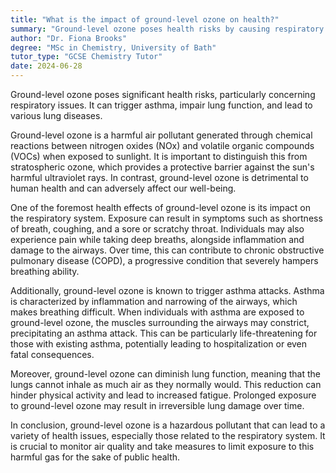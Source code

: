 ```yaml
---
title: "What is the impact of ground-level ozone on health?"
summary: "Ground-level ozone poses health risks by causing respiratory issues, triggering asthma, reducing lung function, and contributing to lung diseases."
author: "Dr. Fiona Brooks"
degree: "MSc in Chemistry, University of Bath"
tutor_type: "GCSE Chemistry Tutor"
date: 2024-06-28
---
```


Ground-level ozone poses significant health risks, particularly concerning respiratory issues. It can trigger asthma, impair lung function, and lead to various lung diseases.

Ground-level ozone is a harmful air pollutant generated through chemical reactions between nitrogen oxides (NOx) and volatile organic compounds (VOCs) when exposed to sunlight. It is important to distinguish this from stratospheric ozone, which provides a protective barrier against the sun's harmful ultraviolet rays. In contrast, ground-level ozone is detrimental to human health and can adversely affect our well-being.

One of the foremost health effects of ground-level ozone is its impact on the respiratory system. Exposure can result in symptoms such as shortness of breath, coughing, and a sore or scratchy throat. Individuals may also experience pain while taking deep breaths, alongside inflammation and damage to the airways. Over time, this can contribute to chronic obstructive pulmonary disease (COPD), a progressive condition that severely hampers breathing ability.

Additionally, ground-level ozone is known to trigger asthma attacks. Asthma is characterized by inflammation and narrowing of the airways, which makes breathing difficult. When individuals with asthma are exposed to ground-level ozone, the muscles surrounding the airways may constrict, precipitating an asthma attack. This can be particularly life-threatening for those with existing asthma, potentially leading to hospitalization or even fatal consequences.

Moreover, ground-level ozone can diminish lung function, meaning that the lungs cannot inhale as much air as they normally would. This reduction can hinder physical activity and lead to increased fatigue. Prolonged exposure to ground-level ozone may result in irreversible lung damage over time.

In conclusion, ground-level ozone is a hazardous pollutant that can lead to a variety of health issues, especially those related to the respiratory system. It is crucial to monitor air quality and take measures to limit exposure to this harmful gas for the sake of public health.
    